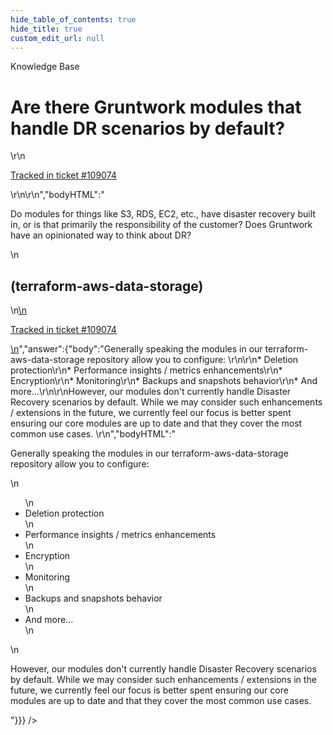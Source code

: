 ```yaml
---
hide_table_of_contents: true
hide_title: true
custom_edit_url: null
---
```



<head>
  <link rel="canonical" href="https://github.com/tnn-tnn-tnn-tnn-tnn-gruntwork-io/knowledge-base/discussions/523" />
</head>

<CenterLayout>
<span className="searchCategory">Knowledge Base</span>
<h1>Are there Gruntwork modules that handle DR scenarios by default?</h1>
<GitHub discussion={{"id":"D_kwDOF8slf84AQP6W","number":523,"author":{"login":"iangrunt"},"title":"Are there Gruntwork modules that handle DR scenarios by default?","body":"\r\nDo modules for things like S3, RDS, EC2, etc., have disaster recovery built in, or is that primarily the responsibility of the customer? Does Gruntwork have an opinionated way to think about DR?\r\n\r\n(terraform-aws-data-storage)\r\n---\r\n\r\n<ins datetime=\"2022-07-28T17:39:24Z\">\r\n  <p><a href=\"https://support.gruntwork.io/hc/requests/109074\">Tracked in ticket #109074</a></p>\r\n</ins>\r\n","bodyHTML":"<p dir=\"auto\">Do modules for things like S3, RDS, EC2, etc., have disaster recovery built in, or is that primarily the responsibility of the customer? Does Gruntwork have an opinionated way to think about DR?</p>\n<h2 dir=\"auto\">(terraform-aws-data-storage)</h2>\n<ins datetime=\"2022-07-28T17:39:24Z\">\n  <p dir=\"auto\"><a href=\"https://support.gruntwork.io/hc/requests/109074\" rel=\"nofollow\">Tracked in ticket #109074</a></p>\n</ins>","answer":{"body":"Generally speaking the modules in our terraform-aws-data-storage repository allow you to configure: \r\n\r\n* Deletion protection\r\n* Performance insights / metrics enhancements\r\n* Encryption\r\n* Monitoring\r\n* Backups and snapshots behavior\r\n* And more...\r\n\r\nHowever, our modules don't currently handle Disaster Recovery scenarios by default. While we may consider such enhancements / extensions in the future, we currently feel our focus is better spent ensuring our core modules are up to date and that they cover the most common use cases. \r\n","bodyHTML":"<p dir=\"auto\">Generally speaking the modules in our terraform-aws-data-storage repository allow you to configure:</p>\n<ul dir=\"auto\">\n<li>Deletion protection</li>\n<li>Performance insights / metrics enhancements</li>\n<li>Encryption</li>\n<li>Monitoring</li>\n<li>Backups and snapshots behavior</li>\n<li>And more...</li>\n</ul>\n<p dir=\"auto\">However, our modules don't currently handle Disaster Recovery scenarios by default. While we may consider such enhancements / extensions in the future, we currently feel our focus is better spent ensuring our core modules are up to date and that they cover the most common use cases.</p>"}}} />

</CenterLayout>
  

<!-- ##DOCS-SOURCER-START
{
  "sourcePlugin": "github-discussions",
  "hash": "a3591fb2a9e7a22de70311627643ea70"
}
##DOCS-SOURCER-END -->
